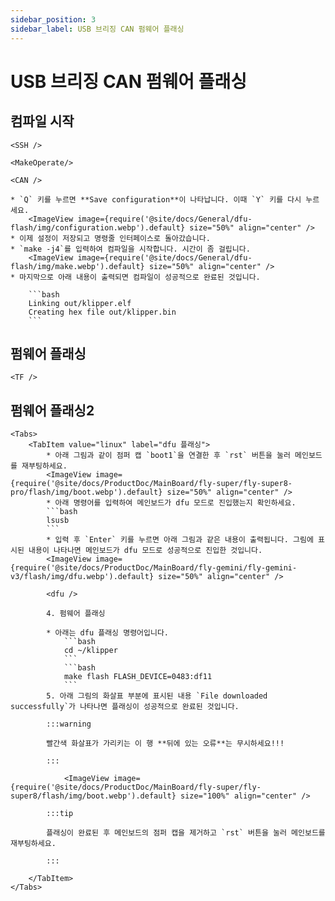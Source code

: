 ```yaml
---
sidebar_position: 3
sidebar_label: USB 브리징 CAN 펌웨어 플래싱
---
```




# USB 브리징 CAN 펌웨어 플래싱

## 컴파일 시작

    <SSH />

    <MakeOperate/>

    <CAN />

    * `Q` 키를 누르면 **Save configuration**이 나타납니다. 이때 `Y` 키를 다시 누르세요.
        <ImageView image={require('@site/docs/General/dfu-flash/img/configuration.webp').default} size="50%" align="center" />
    * 이제 설정이 저장되고 명령줄 인터페이스로 돌아갔습니다.
    * `make -j4`를 입력하여 컴파일을 시작합니다. 시간이 좀 걸립니다.
        <ImageView image={require('@site/docs/General/dfu-flash/img/make.webp').default} size="50%" align="center" />
    * 마지막으로 아래 내용이 출력되면 컴파일이 성공적으로 완료된 것입니다.

        ```bash
        Linking out/klipper.elf
        Creating hex file out/klipper.bin
        ```

## 펌웨어 플래싱

    <TF />

## 펌웨어 플래싱2
    <Tabs>
        <TabItem value="linux" label="dfu 플래싱">
            * 아래 그림과 같이 점퍼 캡 `boot1`을 연결한 후 `rst` 버튼을 눌러 메인보드를 재부팅하세요.
            <ImageView image={require('@site/docs/ProductDoc/MainBoard/fly-super/fly-super8-pro/flash/img/boot.webp').default} size="50%" align="center" />
            * 아래 명령어를 입력하여 메인보드가 dfu 모드로 진입했는지 확인하세요.
            ```bash
            lsusb
            ```
            * 입력 후 `Enter` 키를 누르면 아래 그림과 같은 내용이 출력됩니다. 그림에 표시된 내용이 나타나면 메인보드가 dfu 모드로 성공적으로 진입한 것입니다.
            <ImageView image={require('@site/docs/ProductDoc/MainBoard/fly-gemini/fly-gemini-v3/flash/img/dfu.webp').default} size="50%" align="center" />
           
            <dfu />

            4. 펌웨어 플래싱

            * 아래는 dfu 플래싱 명령어입니다.
                ```bash
                cd ~/klipper
                ```
                ```bash
                make flash FLASH_DEVICE=0483:df11
                ```
            5. 아래 그림의 화살표 부분에 표시된 내용 `File downloaded successfully`가 나타나면 플래싱이 성공적으로 완료된 것입니다.

            :::warning

            빨간색 화살표가 가리키는 이 행 **뒤에 있는 오류**는 무시하세요!!!

            :::

                <ImageView image={require('@site/docs/ProductDoc/MainBoard/fly-super/fly-super8/flash/img/boot.webp').default} size="100%" align="center" />

            :::tip

            플래싱이 완료된 후 메인보드의 점퍼 캡을 제거하고 `rst` 버튼을 눌러 메인보드를 재부팅하세요.

            :::

        </TabItem>
    </Tabs>